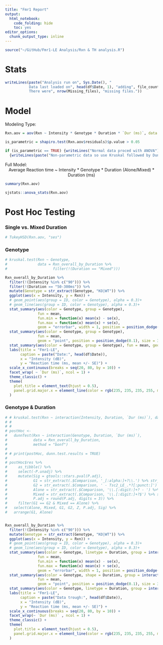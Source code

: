 ```yaml
---
title: "Fmr1 Report"
output: 
  html_notebook: 
    code_folding: hide
    toc: yes
editor_options: 
  chunk_output_type: inline
---
```

```r
source("~/GitHub/Fmr1-LE Analysis/Rxn & TH analysis.R")
```

# Stats
```r
writeLines(paste("Analysis run on", Sys.Date(), "
           Data last loaded on", head(df$Date, 1), "adding", file_count, "new files.
           There were", nrow(Missing_files), "missing files."))
```

# Model

Modeling Type:

```r
Rxn.aov = aov(Rxn ~ Intensity * Genotype * Duration * `Dur (ms)`, data = Rxn_overall_by_Duration)

is_parametric = shapiro.test(Rxn.aov$residuals)$p.value > 0.05

if (is_parametric == TRUE) {writeLines("Normal data proced with ANOVA")} else 
  {writeLines(paste("Non-parametric data so use Kruskal followed by Dunn testing. \nShapiro Test: p =", shapiro.test(Rxn.aov$residuals)$p.value %>% round(digits = 3)))}
```

Full Model: <br>
<center> Average Reaction time ~ Intensity * Genotype * Duration (Alone/Mixed) * Duration (ms) </center>
```r
summary(Rxn.aov)

sjstats::anova_stats(Rxn.aov)
```
# Post Hoc Testing
### Single vs. Mixed Duration
```r
# TukeyHSD(Rxn.aov, "ses")

```

### Genotype
```r
# kruskal.test(Rxn ~ Genotype, 
#              data = Rxn_overall_by_Duration %>% 
#                     filter(!(Duration == "Mixed")))

Rxn_overall_by_Duration %>%
  filter(!(Intensity %in% c("90"))) %>%
  filter(!(Duration == "50-300ms")) %>%
  mutate(Genotype = str_extract(Genotype, "KO|WT")) %>%
  ggplot(aes(x = Intensity, y = Rxn)) +
  # geom_point(aes(group = ID, color = Genotype), alpha = 0.3)+
  # geom_line(aes(group = ID, color = Genotype), alpha = 0.3)+
  stat_summary(aes(color = Genotype, group = Genotype),
               fun = mean,
               fun.min = function(x) mean(x) - se(x),
               fun.max = function(x) mean(x) + se(x),
               geom = "errorbar", width = 1, position = position_dodge(0.1)) +
  stat_summary(aes(color = Genotype, group = Genotype),
               fun = mean,
               geom = "point", position = position_dodge(0.1), size = 3) +
  stat_summary(aes(color = Genotype, group = Genotype), fun = mean, geom = "line") +
  labs(title = "Fmr1-LE",
       caption = paste("Date:", head(df$Date)),
       x = "Intensity (dB)",
       y = "Reaction time (ms, mean +/- SE)") +
  scale_x_continuous(breaks = seq(20, 80, by = 10)) +
  facet_wrap( ~ `Dur (ms)`, ncol = 1) +
  theme_classic() +
  theme(
    plot.title = element_text(hjust = 0.5),
    panel.grid.major.x = element_line(color = rgb(235, 235, 235, 255, maxColorValue = 255))
  )
```

### Genotype & Duration

```r
# # kruskal.test(Rxn ~ interaction(Intensity, Duration, `Dur (ms)`), data = Rxn_overall_by_Duration)
# # 
# # 
# postHoc <- 
#   dunnTest(Rxn ~ interaction(Genotype, Duration, `Dur (ms)`),
#            data = Rxn_overall_by_Duration,
#            method = "bonf")
# 
# # print(postHoc, dunn.test.results = TRUE)
# 
# postHoc$res %>% 
#     as_tibble() %>%
#     select(-P.unadj) %>%
#     mutate(Sig = gtools::stars.pval(P.adj),
#            G1 = str_extract(.$Comparison, '_[:alpha:]+?\\.') %>% str_remove("_") %>% str_remove("\\."),
#            G2 = str_extract(.$Comparison, ' - Tsc2_LE_.*?[:punct:]') %>% str_remove(" - Tsc2_LE_") %>% str_remove("\\."),
#            Alone = str_extract(.$Comparison, '\\.[:digit:]+? - ') %>% str_remove("\\.") %>% str_remove(" - "),
#            Mixed = str_extract(.$Comparison, '\\.[:digit:]+?$') %>% str_remove("\\."),
#            P.adj = round(P.adj, digits = 3)) %>%
#     filter(G1 == G2 & Mixed == Alone) %>%
#   select(Alone, Mixed, G1, G2, Z, P.adj, Sig) %>%
#   arrange(G1, Alone)


Rxn_overall_by_Duration %>%
  filter(!(Intensity %in% c("90"))) %>%
  mutate(Genotype = str_extract(Genotype, "KO|WT")) %>%
  ggplot(aes(x = Intensity, y = Rxn)) +
  # geom_point(aes(group = ID, color = Genotype), alpha = 0.3)+
  # geom_line(aes(group = ID, color = Genotype), alpha = 0.3)+
  stat_summary(aes(color = Genotype, linetype = Duration, group = interaction(Genotype, Duration)),
               fun = mean,
               fun.min = function(x) mean(x) - se(x),
               fun.max = function(x) mean(x) + se(x),
               geom = "errorbar", width = 1, position = position_dodge(0.1)) +
  stat_summary(aes(color = Genotype, shape = Duration, group = interaction(Genotype, Duration)),
               fun = mean,
               geom = "point", position = position_dodge(0.1), size = 3) +
  stat_summary(aes(color = Genotype, linetype = Duration, group = interaction(Genotype, Duration)), fun = mean, geom = "line") +
  labs(title = "Fmr1-LE",
       caption = paste("Data trough:", head(df$Date)),
       x = "Intensity (dB)",
       y = "Reaction time (ms, mean +/- SE)") +
  scale_x_continuous(breaks = seq(20, 80, by = 10)) +
  facet_wrap(~ `Dur (ms)` , ncol = 1) +
  theme_classic() +
  theme(
    plot.title = element_text(hjust = 0.5),
    panel.grid.major.x = element_line(color = rgb(235, 235, 235, 255, maxColorValue = 255))
  )

```
